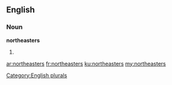==English==

===Noun===
'''northeasters'''

# {{plural of|northeaster}}

[[Category:English plurals]]

[[ar:northeasters]]
[[fr:northeasters]]
[[ku:northeasters]]
[[my:northeasters]]